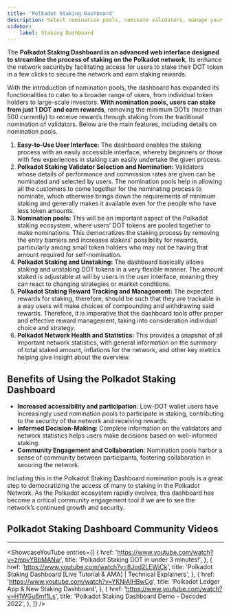```yaml
---
title: 'Polkadot Staking Dashboard'
description: Select nomination pools, nominate validators, manage your staking…
sidebar:
    label: Staking Dashboard
---
```



The **Polkadot Staking Dashboard is an advanced web interface designed to streamline the process of staking on the Polkadot network**, Its enhance the network securityby facilitating access for users to stake their DOT token in a few clicks to secure the network and earn staking rewards.

With the introduction of nomination pools, the dashboard has expanded its functionalities to cater to a broader range of users, from individual token holders to large-scale investors. **With nomination pools, users can stake from just 1 DOT and earn rewards**, removing the minimum DOTs (more than 500 currently) to receive rewards through staking from the traditional nomination of validators. Below are the main features, including details on nomination pools.

1. **Easy-to-Use User Interface:** The dashboard enables the staking process with an easily accessible interface, whereby beginners or those with few experiences in staking can easily undertake the given process.
2. **Polkadot Staking Validator Selection and Nomination:** Validators whose details of performance and commission rates are given can be nominated and selected by users. The nomination pools help in allowing all the customers to come together for the nominating process to nominate, which otherwise brings down the requirements of minimum staking and generally makes it available even for the people who have less token amounts.
3. **Nomination pools:** This will be an important aspect of the Polkadot staking ecosystem, where users’ DOT tokens are pooled together to make nominations. This democratizes the staking process by removing the entry barriers and increases stakers’ possibility for rewards, particularly among small token holders who may not be having that amount required for self-nomination.
4. **Polkadot Staking and Unstaking:** The dashboard basically allows staking and unstaking DOT tokens in a very flexible manner. The amount staked is adjustable at will by users in the user interface, meaning they can react to changing strategies or market conditions.
5. **Polkadot Staking Reward Tracking and Management:** The expected rewards for staking, therefore, should be such that they are trackable in a way users will make choices of compounding and withdrawing said rewards. Therefore, it is imperative that the dashboard tools offer proper and effective reward management, taking into consideration individual choice and strategy.
6. **Polkadot Network Health and Statistics:** This provides a snapshot of all important network statistics, with general information on the summary of total staked amount, inflations for the network, and other key metrics helping give insight about the overview.

## Benefits of Using the Polkadot Staking Dashboard
- **Increased accessibility and participation**: Low-DOT wallet users have increasingly used nomination pools to participate in staking, contributing to the security of the network and receiving rewards.
- **Informed Decision-Making**: Complete information on the validators and network statistics helps users make decisions based on well-informed staking.
- **Community Engagement and Collaboration**: Nomination pools harbor a sense of community between participants, fostering collaboration in securing the network.

Including this in the Polkadot Staking Dashboard nomination pools is a great step to democratizing the access of many to staking in the Polkadot Network. As the Polkadot ecosystem rapidly evolves, this dashboard has become a critical community engagement tool if we are to see the network’s continued growth and security.

## Polkadot Staking Dashboard Community Videos
------------
<ShowcaseYouTube
  entries={[
    {
      href: 'https://www.youtube.com/watch?v=zmpvYBbMANw',
      title: 'Polkadot Staking DOT in under 3 minutes!',
    },
       {
      href: 'https://www.youtube.com/watch?v=8Jod2LEWiCk',
      title: 'Polkadot Staking Dashboard [Live Tutorial & AMA] | Technical Explainers',
    },
           {
      href: 'https://www.youtube.com/watch?v=YKNiAlHBwCg',
      title: 'Polkadot Ledger App & New Staking Dashboard',
    },
               {
      href: 'https://www.youtube.com/watch?v=H1WGu6mf1Ls',
      title: 'Polkadot Staking Dashboard Demo - Decoded 2022',
    },
  ]} />